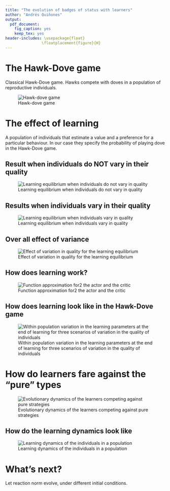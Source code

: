 ```yaml
---
title: "The evolution of badges of status with learners"
author: "Andrés Quiñones"
output: 
  pdf_document: 
    fig_caption: yes
    keep_tex: yes
header-includes: \usepackage{float}
                \floatplacement{figure}{H}
---
```


# The Hawk-Dove game

Classical Hawk-Dove game. Hawks compete with doves in a population of 
reproductive individuals.

![Hawk-dove game](Simulations//mutType_//basicHawkDove.png "H-Dgame")


# The effect of learning 

A population of individuals that estimate a value and a preference for a 
particular behaviour. In our case they specify the probability of playing dove 
in the Hawk-Dove game. 

## Result when individuals do NOT vary in their quality

![Learning equilibrium when individuals do not vary in quality](Simulations//QualStDv_//hawkDoveLearn.png "HD learn qual. invariance")

## Results when individuals vary in their quality

![Learning equilibrium when individuals vary in quality](Simulations//QualStDv_//hawkDoveLearn_0.1.png "HD learn qual. 0.1 ")

## Over all effect of variance

![ Effect of variation in quality for the learning equilibrium](Simulations//QualStDv_//effectQualVariance.png "Quality variance effect")

## How does learning work?

![Function approximation for2 the actor and the critic](cartoonRBF.png "Learning cartoonRBF")

## How does learning look like in the Hawk-Dove game

![Within population variation in the learning parameters at the end of learning for three scenarios of variation in the quality of individuals](Simulations//QualStDv_//WeightsVarQualSt.png "Quality invariance")

# How do learners fare against the "pure" types

![Evolutionary dynamics of the learners competing against pure strategies](Simulations//mutType_//evolDynTypes.png "Types competition")

## How do the learning dynamics look like

![Learning dynamics of the individuals in a population](Simulations//mutType_//learnDyn200.png "Learning dynamics")

# What's next?

Let reaction norm evolve, under different initial conditions. 

